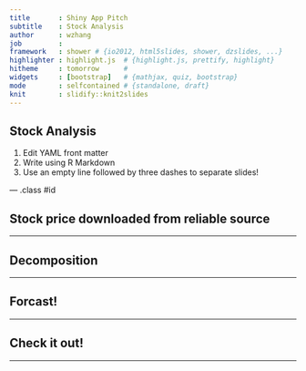 ```yaml
---
title       : Shiny App Pitch 
subtitle    : Stock Analysis
author      : wzhang
job         : 
framework   : shower # {io2012, html5slides, shower, dzslides, ...}
highlighter : highlight.js  # {highlight.js, prettify, highlight}
hitheme     : tomorrow      # 
widgets     : [bootstrap]   # {mathjax, quiz, bootstrap}
mode        : selfcontained # {standalone, draft}
knit        : slidify::knit2slides
---
```


## Stock Analysis

1. Edit YAML front matter
2. Write using R Markdown
3. Use an empty line followed by three dashes to separate slides!

--- .class #id 

## Stock price downloaded from reliable source


---

## Decomposition

---


## Forcast!


---


## Check it out!

---


